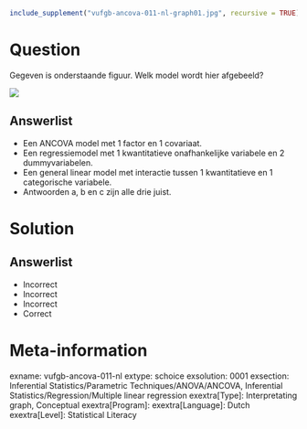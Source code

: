 ```{r, echo = FALSE, results = "hide"}
include_supplement("vufgb-ancova-011-nl-graph01.jpg", recursive = TRUE)
```

Question
========

Gegeven is onderstaande figuur. Welk model wordt hier afgebeeld?

![](vufgb-ancova-011-nl-graph01.jpg)
  
Answerlist
----------
* Een ANCOVA model met 1 factor en 1 covariaat.
* Een regressiemodel met 1 kwantitatieve onafhankelijke variabele en 2 dummyvariabelen.
* Een general linear model met interactie tussen 1 kwantitatieve en 1 categorische variabele.
* Antwoorden a, b en c zijn alle drie juist.

Solution
========

Answerlist
----------
* Incorrect
* Incorrect
* Incorrect
* Correct

Meta-information
================
exname: vufgb-ancova-011-nl
extype: schoice
exsolution: 0001
exsection: Inferential Statistics/Parametric Techniques/ANOVA/ANCOVA, Inferential Statistics/Regression/Multiple linear regression
exextra[Type]: Interpretating graph, Conceptual
exextra[Program]: 
exextra[Language]: Dutch
exextra[Level]: Statistical Literacy